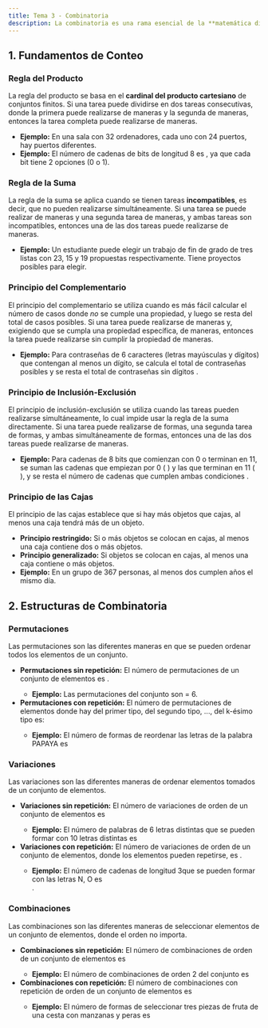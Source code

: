 ```yaml
---
title: Tema 3 - Combinatoria
description: La combinatoria es una rama esencial de la **matemática discreta** que se enfoca en problemas de enumeración y conteo. Se utiliza para determinar el número de posibles arreglos o selecciones de un conjunto de objetos bajo ciertas condiciones. 
---
```



## 1. Fundamentos de Conteo

### Regla del Producto

La regla del producto se basa en el **cardinal del producto cartesiano** de conjuntos finitos. Si una tarea puede dividirse en dos tareas consecutivas, donde la primera puede realizarse de <Latex formula="n_1" /> maneras y la segunda de <Latex formula="n_2" /> maneras, entonces la tarea completa puede realizarse de <Latex formula="n_1 \cdot n_2" /> maneras.

- **Ejemplo:** En una sala con 32 ordenadores, cada uno con 24 puertos, hay <Latex formula="32 \cdot 24 = 768" /> puertos diferentes.
- **Ejemplo:** El número de cadenas de bits de longitud 8 es <Latex formula="2^8 = 256" />, ya que cada bit tiene 2 opciones (0 o 1).

### Regla de la Suma

La regla de la suma se aplica cuando se tienen tareas **incompatibles**, es decir, que no pueden realizarse simultáneamente. Si una tarea se puede realizar de <Latex formula="n_1" /> maneras y una segunda tarea de <Latex formula="n_2" /> maneras, y ambas tareas son incompatibles, entonces una de las dos tareas puede realizarse de <Latex formula="n_1 + n_2" /> maneras.

- **Ejemplo:** Un estudiante puede elegir un trabajo de fin de grado de tres listas con 23, 15 y 19 propuestas respectivamente. Tiene <Latex formula="23 + 15 + 19 = 57" /> proyectos posibles para elegir.

### Principio del Complementario

El principio del complementario se utiliza cuando es más fácil calcular el número de casos donde *no* se cumple una propiedad, y luego se resta del total de casos posibles. Si una tarea puede realizarse de <Latex formula="n_1" /> maneras y, exigiendo que se cumpla una propiedad específica, de <Latex formula="n_2" /> maneras, entonces la tarea puede realizarse sin cumplir la propiedad de <Latex formula="n_1 - n_2" /> maneras.

- **Ejemplo:** Para contraseñas de 6 caracteres (letras mayúsculas y dígitos) que contengan al menos un dígito, se calcula el total de contraseñas posibles <Latex formula="37^6" /> y se resta el total de contraseñas sin dígitos <Latex formula="27^6" />.

### Principio de Inclusión-Exclusión

El principio de inclusión-exclusión se utiliza cuando las tareas pueden realizarse simultáneamente, lo cual impide usar la regla de la suma directamente. Si una tarea puede realizarse de <Latex formula="n_1" /> formas, una segunda tarea de <Latex formula="n_2" /> formas, y ambas simultáneamente de <Latex formula="n_{12}" /> formas, entonces una de las dos tareas puede realizarse de <Latex formula="n_1 + n_2 - n_{12}" /> maneras.

- **Ejemplo:** Para cadenas de 8 bits que comienzan con 0 o terminan en 11, se suman las cadenas que empiezan por 0 ( <Latex formula="2^7" /> ) y las que terminan en 11 ( <Latex formula="2^6" /> ), y se resta el número de cadenas que cumplen ambas condiciones <Latex formula="2^5" />.

### Principio de las Cajas

El principio de las cajas establece que si hay más objetos que cajas, al menos una caja tendrá más de un objeto.

- **Principio restringido:** Si <Latex formula="k + 1" /> o más objetos se colocan en <Latex formula="k" /> cajas, al menos una caja contiene dos o más objetos.
- **Principio generalizado:** Si <Latex formula="n" /> objetos se colocan en <Latex formula="k" /> cajas, al menos una caja contiene <Latex formula="\lceil n / k \rceil" /> o más objetos.
- **Ejemplo:** En un grupo de 367 personas, al menos dos cumplen años el mismo día.

## 2. Estructuras de Combinatoria

<LinkCard
  title="Apuntes de estructuras de combinatoria"
  description="Resumen de conceptos básicos de combinatoria, incluyendo permutaciones, variaciones y combinaciones."
  href="https://clumsy-monkey-adc.notion.site/Estad-stica-y-probabilidad-1601f7f4bd00804bae8bea6d68f5599e?pvs=4"
/>

### Permutaciones

Las permutaciones son las diferentes maneras en que se pueden ordenar todos los elementos de un conjunto.

- **Permutaciones sin repetición:** El número de permutaciones de un conjunto de <Latex formula="n" /> elementos es <Latex formula="n!" />.
  - **Ejemplo:** Las permutaciones del conjunto <Latex formula="\{1, 2, 3\}" /> son <Latex formula="3!" /> = 6.
- **Permutaciones con repetición:** El número de permutaciones de <Latex formula="n" /> elementos donde hay <Latex formula="n_1" /> del primer tipo, <Latex formula="n_2" /> del segundo tipo, ..., <Latex formula="n_k" /> del k-ésimo tipo es:  
  <Latex formula="\frac{n!}{n_1! \cdot n_2! \cdot \ldots \cdot n_k!}" display={true} />
  - **Ejemplo:** El número de formas de reordenar las letras de la palabra PAPAYA es  
    <Latex formula="\frac{6!}{2! \cdot 3! \cdot 1!} = 60" display={true} />

### Variaciones

Las variaciones son las diferentes maneras de ordenar <Latex formula="r" /> elementos tomados de un conjunto de <Latex formula="n" /> elementos.

- **Variaciones sin repetición:** El número de variaciones de orden <Latex formula="r" /> de un conjunto de <Latex formula="n" /> elementos es  
  <Latex formula="\frac{n!}{(n - r)!}" display={true} />
  - **Ejemplo:** El número de palabras de 6 letras distintas que se pueden formar con 10 letras distintas es  
    <Latex formula="\frac{10!}{(10-6)!} = 151200" display={true} />
- **Variaciones con repetición:** El número de variaciones de orden <Latex formula="r" /> de un conjunto de <Latex formula="n" /> elementos, donde los elementos pueden repetirse, es <Latex formula="n^r" />.
  - **Ejemplo:** El número de cadenas de longitud 3que se pueden formar con las letras N, O es  
    <Latex formula="2^3 = 8" display={true} />.

### Combinaciones

Las combinaciones son las diferentes maneras de seleccionar <Latex formula="r" /> elementos de un conjunto de <Latex formula="n" /> elementos, donde el orden no importa.

- **Combinaciones sin repetición:** El número de combinaciones de orden <Latex formula="r" /> de un conjunto de <Latex formula="n" /> elementos es  
  <Latex formula="\frac{n!}{(n - r)! \cdot r!}" display={true}/>
  - **Ejemplo:** El número de combinaciones de orden 2 del conjunto <Latex formula="\{1, 2, 3\}" /> es  
    <Latex formula="\frac{3!}{(3-2)! \cdot 2!} = 3" display={true}/>
- **Combinaciones con repetición:** El número de combinaciones con repetición de orden <Latex formula="r" /> de un conjunto de <Latex formula="n" /> elementos es  
  <Latex formula="\frac{(n + r - 1)!}{r! \cdot (n - 1)!}" display={true}/>
  - **Ejemplo:** El número de formas de seleccionar tres piezas de fruta de una cesta con manzanas y peras es  
    <Latex formula="\frac{(2+3-1)!}{3! \cdot 1!} = 4" display={true}/>